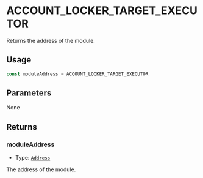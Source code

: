 # ACCOUNT_LOCKER_TARGET_EXECUTOR

Returns the address of the module.

## Usage

```typescript copy
const moduleAddress = ACCOUNT_LOCKER_TARGET_EXECUTOR
```

## Parameters

None

## Returns

### moduleAddress

- Type: [`Address`](https://viem.sh/docs/glossary/types#address)

The address of the module.
